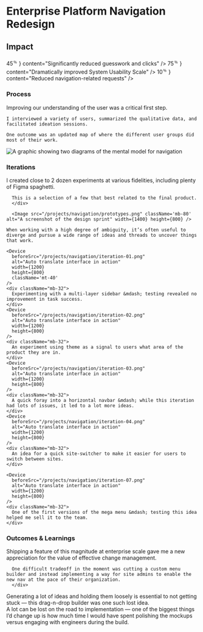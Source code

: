 
# Enterprise Platform Navigation Redesign

<Device
  variant="tabs"
  beforeSrc="/projects/navigation/before.png"
  afterVideo="/projects/navigation/after.mp4"
  afterSrc="/projects/navigation/after.png"
  afterAlt="Video showing the new navigation interface"
  width={1400}
  height={800}
  className="!col-span-9"
/>

<div className="mt-40" />

<Summary
  problem={
    'Liferay had expanded its product offerings in silos and finally reached the tipping point where we needed to improve the core product navigation. This feature was a key part of the company’s product-led growth strategy.'
  }
  role={
    'As Product Design lead, I collaborated with the Technical lead and PM to develop a strategy, ideating in tight feedback loops through execution. \n I consulted with Product Designers while building requirements and coached them through applying improvements in specific platform areas.'
  }
  contributions={[
    'Information Architecture',
    'Wireframing',
    'User Research',
    'Product Strategy',
    'Interaction Design',
    'Usability Testing',
    'Prototyping',
    'Quality Assurance',
  ]}
/>

<div className="grid grid-cols-subgrid gap-8 mt-32">
  <h2 className="small-caps max-md:col-span-5 mt-6">Impact</h2>
  <div className="flex gap-8">
    <ImpactCard
      className="col-span-2"
      title="Increased Task Success"
      importantNumber={
        <span className="tracking-tighter">
          45<sup style={{ marginLeft: '-0.1em' }}>&#65130;</sup>
        </span>
      }
      content="Significantly reduced guesswork and clicks"
    />
    <ImpactCard
      className="col-span-2"
      title="More User-Friendly"
      importantNumber={
        <span className="tracking-tighter">
        75<sup style={{ marginLeft: '-0.1em' }}>&#65130;</sup>
        </span>
      }
      content="Dramatically improved System Usability Scale"
    />
    <ImpactCard
      className="col-span-2"
      title="Fewer Support Tickets"
      importantNumber={
        <span className="tracking-tighter">
          10<sup style={{ marginLeft: '-0.1em' }}>&#65130;</sup>
        </span>
      }
      content="Reduced navigation-related requests"
    />
  </div>
</div>

<div className="grid grid-cols-subgrid gap-8 mt-40">
  <h3 className="small-caps max-md:col-span-5 mt-6">Process</h3>
  <div className="md:max-lg:col-start-2 lg:col-start-1 col-span-6">
    Improving our understanding of the user was a critical first step. 
    
    I interviewed a variety of users, summarized the qualitative data, and facilitated ideation sessions.

    One outcome was an updated map of where the different user groups did most of their work.

   </div>

  <Image
    src="/projects/navigation/mental-models.png"
    alt="A graphic showing two diagrams of the mental model for navigation"
    width={1400}
    height={800}
    className="-ml-4 !col-span-9 !col-start-1" 
  />
</div>

<div className="grid grid-cols-subgrid gap-8 my-40">
  <div className="md:max-lg:col-start-2 col-span-3 md:col-span-2">
    <div className="top-64 sticky flex flex-col gap-8">
    <h3 className="small-caps">Iterations</h3>
    <div className="md:max-lg:col-start-2 col-span-5">
      I created close to 2 dozen experiments at various fidelities, including plenty of Figma spaghetti.

      This is a selection of a few that best related to the final product.
      </div>
</div>

  </div>
  <div className="col-span-6 flex flex-col gap-8">

      <Image src="/projects/navigation/prototypes.png" className='mb-80' alt="A screenshot of the design sprint" width={1400} height={800} />

    When working with a high degree of ambiguity, it’s often useful to diverge and pursue a wide range of ideas and threads to uncover things that work.

    <Device
      beforeSrc="/projects/navigation/iteration-01.png"
      alt="Auto translate interface in action"
      width={1200}
      height={800}
      className='mt-40'
    />
    <div className="mb-32">
      Experimenting with a multi-layer sidebar &mdash; testing revealed no improvement in task success.
    </div>
    <Device
      beforeSrc="/projects/navigation/iteration-02.png"
      alt="Auto translate interface in action"
      width={1200}
      height={800}
    />
    <div className="mb-32">
      An experiment using theme as a signal to users what area of the product they are in.
    </div>
    <Device
      beforeSrc="/projects/navigation/iteration-03.png"
      alt="Auto translate interface in action"
      width={1200}
      height={800}
    />
    <div className="mb-32">
      A quick foray into a horizontal navbar &mdash; while this iteration had lots of issues, it led to a lot more ideas.
    </div>
    <Device
      beforeSrc="/projects/navigation/iteration-04.png"
      alt="Auto translate interface in action"
      width={1200}
      height={800}
    />
    <div className="mb-32">
      An idea for a quick site-switcher to make it easier for users to switch between sites.
    </div>
    
    <Device
      beforeSrc="/projects/navigation/iteration-07.png"
      alt="Auto translate interface in action"
      width={1200}
      height={800}
    />
    <div className="mb-32">
      One of the first versions of the mega menu &mdash; testing this idea helped me sell it to the team.
    </div>

  </div>
</div>

<div className="grid grid-cols-subgrid gap-8 my-40">
  <div className="md:max-lg:col-start-2 col-span-3 md:col-span-2">
    <div className="top-64 sticky flex flex-col gap-8">
    <h3 className="small-caps">Outcomes & Learnings</h3>
    <div className="md:max-lg:col-start-2 col-span-5">
      Shipping a feature of this magnitude at enterprise scale gave me a new appreciation for the value of effective change management.
      
      One difficult tradeoff in the moment was cutting a custom menu builder and instead implementing a way for site admins to enable the new nav at the pace of their organization. 
      </div>
</div>

  </div>
  <div className="col-span-6 flex flex-col gap-8">
    <Device
      beforeSrc="/projects/navigation/modular-nav.png"
      beforeAlt="Auto translate interface in action"
      width={1200}
      height={800}
    />
    <div className="mb-32">
      Generating a lot of ideas and holding them loosely is essential to not getting stuck &mdash; this drag-n-drop builder was one such lost idea. 
    </div>
    <Device
    variant='slider'
      beforeSrc="/projects/navigation/menu-implemented.png"
      beforeAlt="Auto translate interface in action"
      afterSrc="/projects/navigation/menu-mockup.png"
      afterAlt="Auto translate interface in action"
      beforeLabel='Mockup'
      afterLabel='Implementation'
      width={1200}
      height={800}
    />
    <div className="mb-32">
      A lot can be lost on the road to implementation &mdash; one of the biggest things I’d change up is how much time I would have spent polishing the mockups versus engaging with engineers during the build.
    </div>
  </div>
</div>
